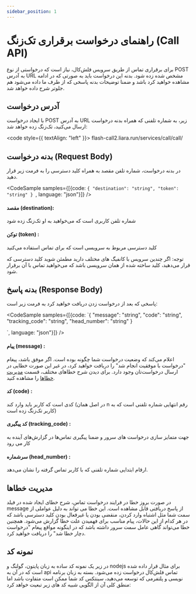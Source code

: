 ```yaml
---
sidebar_position: 1
---
```




# راهنمای درخواست برقراری تک‌زنگ (Call API)

برای برقراری تماس از طریق سرویس فلش‌کال، نیاز است که درخواستی از نوع POST به آدرس URL مشخص شده زده شود. بدنه این درخواست باید به صورتی که در ادامه مشاهده خواهید کرد باشد و ضمنا توضیحات بدنه پاسخی که از طرف ما داده می‌شود هم جلوتر شرح داده خواهد شد.

## آدرس درخواست

با ایجاد درخواست POST به آدرس URL زیر، به شماره تلفنی که همراه بدنه درخواست ارسال می‌کنید، تک‌زنگ زده خواهد شد:

<code style={{ textAlign: "left" }}>
  flash-call2.liara.run/services/call/call/
</code>

## بدنه درخواست (Request Body)

در بدنه درخواست، شماره تلفن مقصد به همراه کلید دسترسی را به فرمت زیر قرار دهید.

<CodeSample samples={[{code: `{
  "destination": "string",
  "token": "string"
}
`, language: "json"}]} />

#### مقصد (destination):
شماره تلفن کاربری است که می‌خواهید به او تک‌زنگ زده شود
#### توکن (token) :
کلید دسترسی مربوط به سرویسی است که برای تماس استفاده می‌کنید

توجه: اگر چندین سرویس با کانفیگ های مختلف دارید مطمئن شوید کلید دسترسی که قرار می‌دهید، کلید ساخته شده از همان سرویسی باشد که می‌خواهید تماس با آن برقرار شود.

## بدنه پاسخ (Response Body)

پاسخی که بعد از درخواست زدن دریافت خواهید کرد به فرمت زیر است:

<CodeSample samples={[{code: `{
  "message": "string",
  "code": "string",
  "tracking_code": "string",
  "head_number": "string"
}

`, language: "json"}]} />

#### پیام (message) :

<div>
   اعلام می‌کند که وضعیت درخواست شما چگونه بوده است. اگر موفق باشد، پیغام "درخواست با موفقیت انجام شد" را دریافت خواهید کرد، در غیر این صورت خطایی در ارسال درخواست‌تان وجود دارد. برای دیدن شرح خطاهای مختلف، قسمت
  <a href="#error-management"><span style={{color: "blue"}}>مدیریت خطاها</span></a>
  را مشاهده کنید.
</div>

#### کد (code) :

کدی است که کاربر باید وارد کند (در اصل همان n رقم انتهایی شماره تلفنی است که به کاربر تک‌زنگ زده است)

#### کد پیگیری (tracking_code) :

<div id="error-management">
 جهت متمایز سازی درخواست های سرور و ضمنا پیگیری تماس‌ها در گزارش‌های آینده به کار می رود
 </div>

#### سر‌شماره (head_number) :

ارقام ابتدایی شماره تلفنی که با کاربر تماس گرفته را نشان می‌دهد.

## مدیریت خطاها

در صورت بروز خطا در فرایند درخواست تماس، شرح خطای ایجاد شده در فیلد message از پاسخ دریافتی قابل مشاهده است. این خطا می تواند به دلیل عواملی از سمت شما مثل اشتباه وارد کردن، منقضی بودن یا غیرفعال بودن کلید دسترسی باشد که در هر کدام از این حالات، پیام مناسب برای فهمیدن علت خطا گزارش می‌شود. همچنین خطا می‌تواند گاهی عامل سمت سرور داشته باشد که در اینگونه مواقع پیغام "درخواست دچار خطا شد" را دریافت خواهید کرد.

## نمونه کد

در زیر یک نمونه کد ساده به زبان پایتون، گولنگ و nodejs برای مثال قرار داده شده است که در آن به api تماس فلش‌کال درخواست زده می‌شود. بسته به زبان برنامه نویسی و پلتفرمی که توسعه می‌دهید، سینتکس کد شما ممکن است متفاوت باشد اما منطق کلی آن از الگویی شبیه کد های زیر تبعیت خواهد کرد:


<CodeSample samples={samples} />
